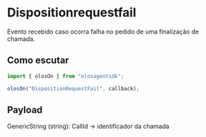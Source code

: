 # Dispositionrequestfail

Evento recebido caso ocorra falha no pedido de uma finalização de chamada.

## Como escutar

```js copy
import { olosOn } from "olosagentsdk";

olosOn("DispositionRequestFail", callback);
```

## Payload

GenericString (string): CallId -> identificador da chamada
